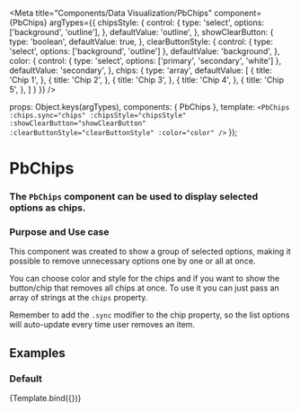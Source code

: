 
<Meta
 title="Components/Data Visualization/PbChips"
 component={PbChips}
 argTypes={{
  chipsStyle: {
    control: {
      type: 'select',
      options: ['background', 'outline'],
    },
    defaultValue: 'outline',
  },
  showClearButton: {
    type: 'boolean',
    defaultValue: true,
  },
  clearButtonStyle: {
    control: {
      type: 'select',
      options: ['background', 'outline']
    },
    defaultValue: 'background',
  },
  color: {
    control: {
      type: 'select',
      options: ['primary', 'secondary', 'white']
    },
    defaultValue: 'secondary',
  },
  chips: {
    type: 'array',
    defaultValue: [
      {
        title: 'Chip 1',
      },
      {
        title: 'Chip 2',
      },
      {
        title: 'Chip 3',
      },
      {
        title: 'Chip 4',
      },
      {
        title: 'Chip 5',
      },
    ]
  }
 }}
/>

  props: Object.keys(argTypes),
  components: { PbChips },
  template: `
    <PbChips
      :chips.sync="chips"
      :chipsStyle="chipsStyle"
      :showClearButton="showClearButton"
      :clearButtonStyle="clearButtonStyle"
      :color="color"
    />
  `
});

# **PbChips**
### The `PbChips` component can be used to display selected options as chips.

### Purpose and Use case

This component was created to show a group of selected options, making it possible to remove unnecessary options one by one or all at once.

You can choose color and style for the chips and if you want to show the button/chip that removes all chips at once.
To use it you can just pass an array of strings at the `chips` property.

Remember to add the `.sync` modifier to the chip property, so the list options will auto-update every time user removes an item.

## Examples

### Default

<Canvas>
  <Story
    name="Default"
    args={{
    }}
  >
    {Template.bind({})}
  </Story>
</Canvas>
